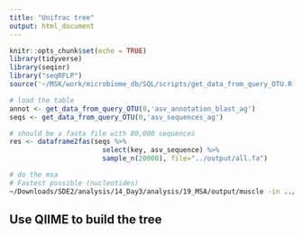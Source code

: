 ```yaml
---
title: "Unifrac tree"
output: html_document
---
```


```r
knitr::opts_chunk$set(echo = TRUE)
library(tidyverse)
library(seqinr)
library("seqRFLP")
source('~/MSK/work/microbiome_db/SQL/scripts/get_data_from_query_OTU.R')
```

```r
# load the table
annot <- get_data_from_query_OTU(0,'asv_annotation_blast_ag')  
seqs <- get_data_from_query_OTU(0,'asv_sequences_ag') 
```

```r
# should be a fasta file with 80,000 sequences 
res <- dataframe2fas(seqs %>% 
                       select(key, asv_sequence) %>% 
                       sample_n(20000), file="../output/all.fa")
```


```bash
# do the msa
# Fastest possible (nucleotides)
~/Downloads/SDE2/analysis/14_Day3/analysis/19_MSA/output/muscle -in ../output/all.fa -out ../output/all_msa_fast.fa -maxiters 1 -diags  
```

## Use QIIME to build the tree


